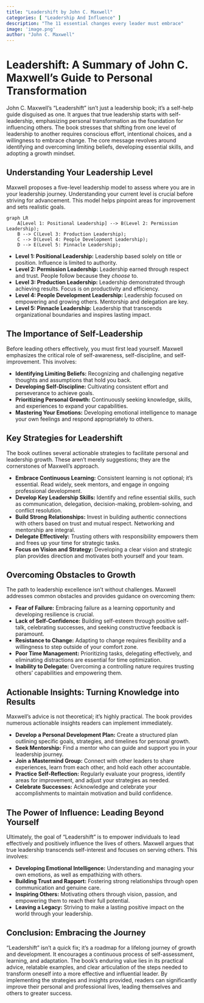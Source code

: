 ```yaml
---
title: "Leadershift by John C. Maxwell"
categories: [ "Leadership And Influence" ]
description: "The 11 essential changes every leader must embrace"
image: 'image.png'
author: "John C. Maxwell"
---
```

# Leadershift: A Summary of John C. Maxwell's Guide to Personal Transformation

John C. Maxwell's "Leadershift" isn't just a leadership book; it's a self-help guide disguised as one.  It argues that true leadership starts with self-leadership, emphasizing personal transformation as the foundation for influencing others.  The book stresses that shifting from one level of leadership to another requires conscious effort, intentional choices, and a willingness to embrace change. The core message revolves around identifying and overcoming limiting beliefs, developing essential skills, and adopting a growth mindset.


## Understanding Your Leadership Level

Maxwell proposes a five-level leadership model to assess where you are in your leadership journey.  Understanding your current level is crucial before striving for advancement.  This model helps pinpoint areas for improvement and sets realistic goals.

```mermaid
graph LR
    A[Level 1: Positional Leadership] --> B(Level 2: Permission Leadership);
    B --> C(Level 3: Production Leadership);
    C --> D(Level 4: People Development Leadership);
    D --> E(Level 5: Pinnacle Leadership);
```

* **Level 1: Positional Leadership:** Leadership based solely on title or position. Influence is limited to authority.
* **Level 2: Permission Leadership:**  Leadership earned through respect and trust. People follow because they *choose* to.
* **Level 3: Production Leadership:**  Leadership demonstrated through achieving results.  Focus is on productivity and efficiency.
* **Level 4: People Development Leadership:** Leadership focused on empowering and growing others.  Mentorship and delegation are key.
* **Level 5: Pinnacle Leadership:**  Leadership that transcends organizational boundaries and inspires lasting impact.


## The Importance of Self-Leadership

Before leading others effectively, you must first lead yourself.  Maxwell emphasizes the critical role of self-awareness, self-discipline, and self-improvement.  This involves:


* **Identifying Limiting Beliefs:** Recognizing and challenging negative thoughts and assumptions that hold you back.
* **Developing Self-Discipline:** Cultivating consistent effort and perseverance to achieve goals.
* **Prioritizing Personal Growth:**  Continuously seeking knowledge, skills, and experiences to expand your capabilities.
* **Mastering Your Emotions:**  Developing emotional intelligence to manage your own feelings and respond appropriately to others.


##  Key Strategies for Leadershift


The book outlines several actionable strategies to facilitate personal and leadership growth. These aren't merely suggestions; they are the cornerstones of Maxwell's approach.


* **Embrace Continuous Learning:**  Consistent learning is not optional; it's essential.  Read widely, seek mentors, and engage in ongoing professional development.
* **Develop Key Leadership Skills:**  Identify and refine essential skills, such as communication, delegation, decision-making, problem-solving, and conflict resolution.
* **Build Strong Relationships:**  Invest in building authentic connections with others based on trust and mutual respect. Networking and mentorship are integral.
* **Delegate Effectively:**  Trusting others with responsibility empowers them and frees up your time for strategic tasks.
* **Focus on Vision and Strategy:**  Developing a clear vision and strategic plan provides direction and motivates both yourself and your team.


##  Overcoming Obstacles to Growth


The path to leadership excellence isn't without challenges. Maxwell addresses common obstacles and provides guidance on overcoming them:


* **Fear of Failure:**  Embracing failure as a learning opportunity and developing resilience is crucial.
* **Lack of Self-Confidence:**  Building self-esteem through positive self-talk, celebrating successes, and seeking constructive feedback is paramount.
* **Resistance to Change:**  Adapting to change requires flexibility and a willingness to step outside of your comfort zone.
* **Poor Time Management:**  Prioritizing tasks, delegating effectively, and eliminating distractions are essential for time optimization.
* **Inability to Delegate:**  Overcoming a controlling nature requires trusting others' capabilities and empowering them.



##  Actionable Insights: Turning Knowledge into Results


Maxwell's advice is not theoretical; it's highly practical.  The book provides numerous actionable insights readers can implement immediately.


* **Develop a Personal Development Plan:**  Create a structured plan outlining specific goals, strategies, and timelines for personal growth.
* **Seek Mentorship:**  Find a mentor who can guide and support you in your leadership journey.
* **Join a Mastermind Group:**  Connect with other leaders to share experiences, learn from each other, and hold each other accountable.
* **Practice Self-Reflection:**  Regularly evaluate your progress, identify areas for improvement, and adjust your strategies as needed.
* **Celebrate Successes:**  Acknowledge and celebrate your accomplishments to maintain motivation and build confidence.


##  The Power of Influence: Leading Beyond Yourself


Ultimately, the goal of "Leadershift" is to empower individuals to lead effectively and positively influence the lives of others.  Maxwell argues that true leadership transcends self-interest and focuses on serving others.  This involves:


* **Developing Emotional Intelligence:** Understanding and managing your own emotions, as well as empathizing with others.
* **Building Trust and Rapport:** Fostering strong relationships through open communication and genuine care.
* **Inspiring Others:**  Motivating others through vision, passion, and empowering them to reach their full potential.
* **Leaving a Legacy:**  Striving to make a lasting positive impact on the world through your leadership.


## Conclusion: Embracing the Journey


"Leadershift" isn't a quick fix; it's a roadmap for a lifelong journey of growth and development. It encourages a continuous process of self-assessment, learning, and adaptation. The book’s enduring value lies in its practical advice, relatable examples, and clear articulation of the steps needed to transform oneself into a more effective and influential leader.  By implementing the strategies and insights provided, readers can significantly improve their personal and professional lives, leading themselves and others to greater success.

